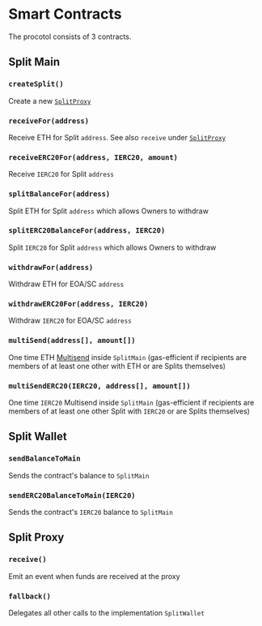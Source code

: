 # Smart Contracts

The procotol consists of 3 contracts.

## Split Main

### `createSplit()`

Create a new [`SplitProxy`](#split-proxy)

### `receiveFor(address)`

Receive ETH for Split `address`. See also `receive` under
[`SplitProxy`](/smart-contracts#split-proxy)

### `receiveERC20For(address, IERC20, amount)`

Receive `IERC20` for Split `address`

### `splitBalanceFor(address)`

Split ETH for Split `address` which allows Owners to withdraw

### `splitERC20BalanceFor(address, IERC20)`

Split `IERC20` for Split `address` which allows Owners to withdraw

### `withdrawFor(address)`

Withdraw ETH for EOA/SC `address`

### `withdrawERC20For(address, IERC20)`

Withdraw `IERC20` for EOA/SC `address`

### `multiSend(address[], amount[])`

One time ETH
[Multisend](https://www.notion.so/Splits-Documentation-1-0-d0f572e8633f47da8ce41ab8da17ce48)
inside `SplitMain` (gas-efficient if recipients are members of at least one
other with ETH or are Splits themselves)

### `multiSendERC20(IERC20, address[], amount[])`

One time `IERC20` Multisend inside `SplitMain` (gas-efficient if recipients are
members of at least one other Split with `IERC20` or are Splits themselves)

## Split Wallet

### `sendBalanceToMain`

Sends the contract's balance to `SplitMain`

### `sendERC20BalanceToMain(IERC20)`

Sends the contract's `IERC20` balance to `SplitMain`

## Split Proxy

### `receive()`

Emit an event when funds are received at the proxy

### `fallback()`

Delegates all other calls to the implementation `SplitWallet`
